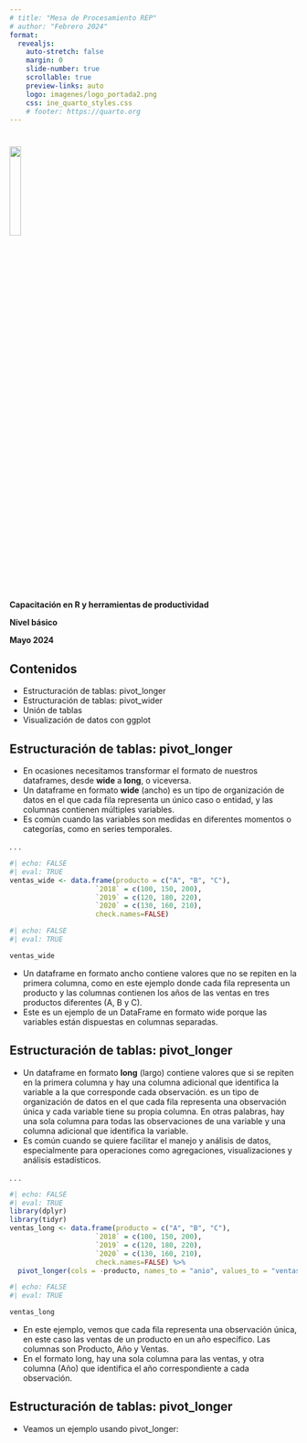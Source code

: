 ```yaml
---
# title: "Mesa de Procesamiento REP"
# author: "Febrero 2024"
format:
  revealjs:
    auto-stretch: false
    margin: 0
    slide-number: true
    scrollable: true
    preview-links: auto
    logo: imagenes/logo_portada2.png
    css: ine_quarto_styles.css
    # footer: https://quarto.org
---
```


# 

```{=html}
<!---
# TODO: this does not work
.linea-superior[]
.linea-inferior[] 
--->
```
```{=html}
<!---
# TODO: this does not work
![](imagenes/logo_portada2.png){.center style="width: 20%;"}   
--->
```

```{=html}
<!---
<img src="imagenes/logo_portada2.png" style="width: 20%"/>  
--->
```
<img src="imagenes/logo_portada2.png" width="20%"/>

[**Capacitación en R y herramientas de productividad**]{.big-par .center-justified}

[**Nivel básico**]{.big-par .center-justified}

[**Mayo 2024**]{.big-par .center-justified}

## Contenidos
::: {.incremental .small-par}
- Estructuración de tablas: pivot_longer
- Estructuración de tablas: pivot_wider
- Unión de tablas
- Visualización de datos con ggplot
:::

## Estructuración de tablas: pivot_longer

::: {.incremental .small-par}
- En ocasiones necesitamos transformar el formato de nuestros dataframes, desde **wide** a **long**, o viceversa.
- Un dataframe en formato **wide** (ancho) es un tipo de organización de datos en el que cada fila representa un único caso o entidad, y las columnas contienen múltiples variables.
- Es común cuando las variables son medidas en diferentes momentos o categorías, como en series temporales.
:::
. . .
```r
#| echo: FALSE
#| eval: TRUE
ventas_wide <- data.frame(producto = c("A", "B", "C"),
                     `2018` = c(100, 150, 200),
                     `2019` = c(120, 180, 220),
                     `2020` = c(130, 160, 210),
                     check.names=FALSE)

```

```r
#| echo: FALSE
#| eval: TRUE

ventas_wide
```

::: notes
- Un dataframe en formato ancho contiene valores que no se repiten en la primera columna, como en este ejemplo donde cada fila representa un producto y las columnas contienen los años de las ventas en tres productos diferentes (A, B y C).
- Este es un ejemplo de un DataFrame en formato wide porque las variables están dispuestas en columnas separadas.
:::

## Estructuración de tablas: pivot_longer

::: {.incremental .small-par}
- Un dataframe en formato **long** (largo) contiene valores que si se repiten en la primera columna y hay una columna adicional que identifica la variable a la que corresponde cada observación.
es un tipo de organización de datos en el que cada fila representa una observación única y cada variable tiene su propia columna. En otras palabras, hay una sola columna para todas las observaciones de una variable y una columna adicional que identifica la variable.
- Es común cuando se quiere facilitar el manejo y análisis de datos, especialmente para operaciones como agregaciones, visualizaciones y análisis estadísticos.
:::
. . .
```r
#| echo: FALSE
#| eval: TRUE
library(dplyr)
library(tidyr)
ventas_long <- data.frame(producto = c("A", "B", "C"),
                     `2018` = c(100, 150, 200),
                     `2019` = c(120, 180, 220),
                     `2020` = c(130, 160, 210),
                     check.names=FALSE) %>% 
  pivot_longer(cols = -producto, names_to = "anio", values_to = "ventas")

```

```r
#| echo: FALSE
#| eval: TRUE

ventas_long
```
::: notes
- En este ejemplo, vemos que cada fila representa una observación única, en este caso las ventas de un producto en un año específico. Las columnas son Producto, Año y Ventas. 
- En el formato long, hay una sola columna para las ventas, y otra columna (Año) que identifica el año correspondiente a cada observación.
:::

## Estructuración de tablas: pivot_longer
::: {.incremental .small-par}
- Veamos un ejemplo usando pivot_longer:
:::







